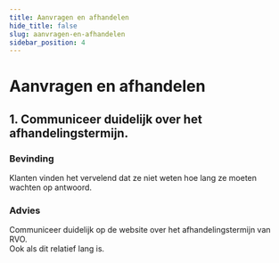 ```yaml
---
title: Aanvragen en afhandelen
hide_title: false
slug: aanvragen-en-afhandelen
sidebar_position: 4
---
```


# Aanvragen en afhandelen

## 1. Communiceer duidelijk over het afhandelingstermijn.

### Bevinding

Klanten vinden het vervelend dat ze niet weten hoe lang ze moeten wachten op antwoord.

### Advies

Communiceer duidelijk op de website over het afhandelingstermijn van RVO.<br/>
Ook als dit relatief lang is.

